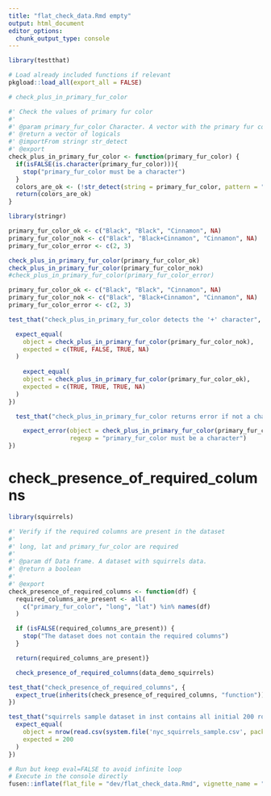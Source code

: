 ```yaml
---
title: "flat_check_data.Rmd empty"
output: html_document
editor_options: 
  chunk_output_type: console
---
```


```r
library(testthat)
```

```r
# Load already included functions if relevant
pkgload::load_all(export_all = FALSE)
```

```r
# check_plus_in_primary_fur_color

#' Check the values of primary fur color
#'
#' @param primary_fur_color Character. A vector with the primary fur color.
#' @return a vector of logicals
#' @importFrom stringr str_detect
#' @export
check_plus_in_primary_fur_color <- function(primary_fur_color) {
  if(isFALSE(is.character(primary_fur_color))){
    stop("primary_fur_color must be a character")
  }
  colors_are_ok <- (!str_detect(string = primary_fur_color, pattern = "\\+"))
  return(colors_are_ok)
}
```

```r
library(stringr)
```

```r
primary_fur_color_ok <- c("Black", "Black", "Cinnamon", NA)
primary_fur_color_nok <- c("Black", "Black+Cinnamon", "Cinnamon", NA)
primary_fur_color_error <- c(2, 3)

check_plus_in_primary_fur_color(primary_fur_color_ok)
check_plus_in_primary_fur_color(primary_fur_color_nok)
#check_plus_in_primary_fur_color(primary_fur_color_error)

```

```r

primary_fur_color_ok <- c("Black", "Black", "Cinnamon", NA)
primary_fur_color_nok <- c("Black", "Black+Cinnamon", "Cinnamon", NA)
primary_fur_color_error <- c(2, 3)

test_that("check_plus_in_primary_fur_color detects the '+' character", {

  expect_equal(
    object = check_plus_in_primary_fur_color(primary_fur_color_nok),
    expected = c(TRUE, FALSE, TRUE, NA)
  )
  
    expect_equal(
    object = check_plus_in_primary_fur_color(primary_fur_color_ok),
    expected = c(TRUE, TRUE, TRUE, NA)
  )
})

  test_that("check_plus_in_primary_fur_color returns error if not a char", {

    expect_error(object = check_plus_in_primary_fur_color(primary_fur_color_error),
                 regexp = "primary_fur_color must be a character")
})

```

# check_presence_of_required_columns
    
```r
library(squirrels)
```
  
```r
#' Verify if the required columns are present in the dataset
#'
#' long, lat and primary_fur_color are required
#' 
#' @param df Data frame. A dataset with squirrels data.
#' @return a boolean
#'
#' @export
check_presence_of_required_columns <- function(df) {
  required_columns_are_present <- all(
    c("primary_fur_color", "long", "lat") %in% names(df)
  )

  if (isFALSE(required_columns_are_present)) {
    stop("The dataset does not contain the required columns")
  }

  return(required_columns_are_present)}
```
  
```r
  check_presence_of_required_columns(data_demo_squirrels)
```

```r
test_that("check_presence_of_required_columns", {
  expect_true(inherits(check_presence_of_required_columns, "function")) 
})

test_that("squirrels sample dataset in inst contains all initial 200 rows", {
  expect_equal(
    object = nrow(read.csv(system.file('nyc_squirrels_sample.csv', package = "squirrels"))),
    expected = 200
  )
})

```
  
```r
# Run but keep eval=FALSE to avoid infinite loop
# Execute in the console directly
fusen::inflate(flat_file = "dev/flat_check_data.Rmd", vignette_name = "Check data")
```

